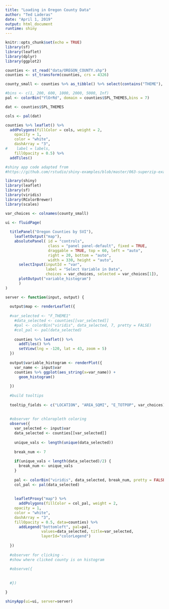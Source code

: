 ```yaml
---
title: "Loading in Oregon County Data"
author: "Ted Laderas"
date: "April 1, 2019"
output: html_document
runtime: shiny
---
```


```r
knitr::opts_chunk$set(echo = TRUE)
library(sf)
library(leaflet)
library(dplyr)
library(ggplot2)

counties <- st_read("data/OREGON_COUNTY.shp")
counties <- st_transform(counties, crs = 4326)

county_small <- counties %>% as_tibble() %>% select(contains("THEME"), -geometry)

```


```r
#bins <- c(1, 200, 600, 1000, 2000, 5000, Inf)
pal <- colorBin("YlOrRd", domain = counties$SPL_THEMES,bins = 7)

dat <- counties$SPL_THEMES

cols <- pal(dat)

counties %>% leaflet() %>% 
  addPolygons(fillColor = cols, weight = 2,
    opacity = 1,
    color = "white",
    dashArray = "3", 
#    label = labels,
    fillOpacity = 0.5) %>% 
  addTiles()


```

```r
#shiny app code adapted from
#https://github.com/rstudio/shiny-examples/blob/master/063-superzip-example/server.R

library(shiny)
library(leaflet)
library(sf)
library(viridis)
library(RColorBrewer)
library(scales)

var_choices <- colnames(county_small)

ui <- fluidPage(
  
  titlePanel("Oregon Counties by SVI"),
    leafletOutput("map"),
    absolutePanel( id = "controls", 
                   class = "panel panel-default", fixed = TRUE,
                   draggable = TRUE, top = 60, left = "auto", 
                   right = 20, bottom = "auto",
                   width = 330, height = "auto",
      selectInput(inputId = "var", 
                  label = "Select Variable in Data",
                  choices = var_choices, selected = var_choices[1]),
      plotOutput("variable_histogram")
      )
)

server <- function(input, output) {
  
  output$map <- renderLeaflet({
    
  #var_selected <- "F_THEME1"
    #data_selected <- counties[[var_selected]]
    #pal <- colorBin("viridis", data_selected, 7, pretty = FALSE)
    #col_pal <- pal(data_selected)
    
    counties %>% leaflet() %>%
      addTiles() %>%
      setView(lng = -120, lat = 43, zoom = 5)
  })
  
  output$variable_histogram <- renderPlot({
    var_name <- input$var
    counties %>% ggplot(aes_string(x=var_name)) +
      geom_histogram() 
    
  })
  
  #build tooltips
  
  tooltip_fields <- c("LOCATION", "AREA_SQMI", "E_TOTPOP", var_choices)
  
  
  #observer for chloropleth coloring
  observe({
    var_selected <- input$var
    data_selected <- counties[[var_selected]]
    
    unique_vals <- length(unique(data_selected))
    
    break_num <- 7
    
    if(unique_vals < length(data_selected)/2) {
      break_num <- unique_vals
    }
    
    pal <- colorBin("viridis", data_selected, break_num, pretty = FALSE)
    col_pal <- pal(data_selected)
    
    
    leafletProxy("map") %>%
      addPolygons(fillColor = col_pal, weight = 2,
    opacity = 1,
    color = "white",
    dashArray = "3", 
    fillOpacity = 0.5, data=counties) %>%
      addLegend("bottomleft", pal=pal, 
                values=data_selected, title=var_selected,
                layerId="colorLegend")
    
  })
  
  #observer for clicking - 
  #show where clicked county is on histogram
  
  #observe({
    
    
  #})

}

shinyApp(ui=ui, server=server)

```

